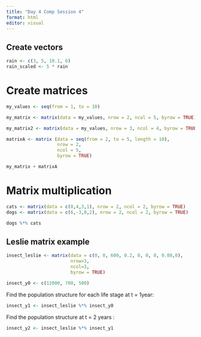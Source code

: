 ```yaml
---
title: "Day 4 Comp Session 4"
format: html
editor: visual
---
```


## Create vectors

```r
rain <- c(3, 5, 10.1, 6)
rain_scaled <- 5 * rain
```

# Create matrices

```r
my_values <- seq(from = 1, to = 10)
```

```r
my_matrix <- matrix(data = my_values, nrow = 2, ncol = 5, byrow = TRUE)
```

```r
my_matrix2 <- matrix(data = my_values, nrow = 3, ncol = 4, byrow = TRUE)
```

```r
matrixA <- matrix (data = seq(from = 2, to = 5, length = 10), 
                   nrow = 2, 
                   ncol = 5, 
                   byrow = TRUE)
```

```r
my_matrix + matrixA
```

# Matrix multiplication

```r
cats <- matrix(data = c(0,4,3,1), nrow = 2, ncol = 2, byrow = TRUE)
dogs <- matrix(data = c(6,-3,0,2), nrow = 2, ncol = 2, byrow = TRUE)
```

```r
dogs %*% cats
```

## Leslie matrix example

```r
insect_leslie <- matrix(data = c(0, 0, 600, 0.2, 0, 0, 0, 0.08,0),
                        nrow=3, 
                        ncol=3, 
                        byrow = TRUE)

insect_y0 <- c(12000, 700, 500)
```

Find the population structure for each life stage at t = 1year:

```r
insect_y1 <- insect_leslie %*% insect_y0
```

Find the population structure at t = 2 years :

```r
insect_y2 <- insect_leslie %*% insect_y1
```
